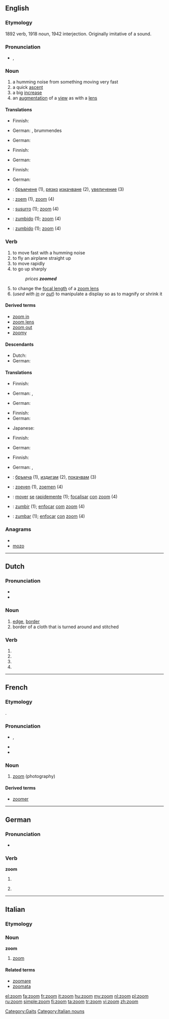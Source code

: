 {{wikipedia|dab=zoom}}
==English==

===Etymology===
1892 verb, 1918 noun, 1942 interjection.  Originally imitative of a sound.

===Pronunciation===
* {{IPA|/zuːm/}}, {{SAMPA|/zu:m/}}
*: {{rhymes|uːm}}

===Noun===
{{en-noun}}

# a humming noise from something moving very fast
# a quick [[ascent]]
# a big [[increase]]
# an [[augmentation]] of a [[view]] as with a [[lens]]

====Translations====
{{trans-top|humming noise}}
* Finnish: {{t-|fi|suhahdus}}
{{trans-mid}}
* German: {{t+|de|Brummen|n}}, brummendes {{t+|de|Geräusch|n}}
{{trans-bottom}}

{{trans-top|quick ascent}}
* German: {{t+|de|schneller}} {{t+|de|Aufstieg|m}}
{{trans-mid}}
{{trans-bottom}}

{{trans-top|big increase}}
* Finnish: {{t+|fi|räjähdys}}
{{trans-mid}}
* German: {{t+|de|Vergrößerung|f}}
{{trans-bottom}}

{{trans-top|augmentation of a view}}
* Finnish: {{t-|fi|zoomaus}}
{{trans-mid}}
* German: {{t+|de|Vergrößerung|f}}
{{trans-bottom}}
{{checktrans-top}}
* {{ttbc|bg}}: [[бръмчене]] {{n}} (1), [[рязък|рязко]] [[изкачване]] {{n}} (2), [[увеличение]] {{n}} (3)
* {{ttbc|nl}}: [[zoem]] {{m}} (1), [[zoom]] (4)
{{trans-mid}}
* {{ttbc|ia}}: [[susurro]] (1); [[zoom]] (4)
* {{ttbc|pt}}: [[zumbido]] (1); [[zoom]] (4)
* {{ttbc|es}}: [[zumbido]] (1); [[zoom]] (4)
{{trans-bottom}}

===Verb===
{{en-verb}}

# to move fast with a humming noise
# to fly an airplane straight up
# to move rapidly
# to go up sharply
#: ''prices '''zoomed'''''
# to change the [[focal length]] of a [[zoom lens]]
# (''used with [[zoom in|in]] or [[zoom out|out]]'') to manipulate a display so as to magnify or shrink it

====Derived terms====
* [[zoom in]]
* [[zoom lens]]
* [[zoom out]]
* [[zoomy]]

====Descendants====
* Dutch: {{l|nl|zoomen}}
* German: {{l|de|zoomen}}

====Translations====
{{trans-top|to move very fast with a humming noise}}
* Finnish: {{t|fi|suhahtaa}}
{{trans-mid}}
* German: {{t+|de|schwirren}}, {{t+|de|surren}}
{{trans-bottom}}

{{trans-top|to fly an airplane straight up}}
* German: {{t+|de|schwirren}}
{{trans-mid}}
{{trans-bottom}}

{{trans-top|to move rapidly}}
* Finnish: {{t+|fi|syöksyä}}
* German: {{t+|de|schwirren}}
{{trans-mid}}
* Japanese: {{qualifier|colloquial}} {{t|ja|猛スピードで進む|tr=mōsupīdo de susumu}}
{{trans-bottom}}

{{trans-top|to go up sharply}}
* Finnish: {{t-|fi|räjähtää}}
{{trans-mid}}
* German: {{t+|de|schwirren}}
{{trans-bottom}}

{{trans-top|to change the focal length of a zoom lens}}
* Finnish: {{t+|fi|zoomata}}
{{trans-mid}}
* German: {{t+|de|fokussieren}}, {{t-|de|zoomen}}
{{trans-bottom}}
{{checktrans-top}}
* {{ttbc|bg}}: [[бръмча]] (1), [[издигам]] (2), [[покачвам]] (3)
* {{ttbc|nl}}: [[zoeven]] (1), [[zoemen]] (4)
{{trans-mid}}
* {{ttbc|ia}}: [[mover]] [[se]] [[rapide]]mente (1); [[focalisar]] [[con]] [[zoom]] (4)
* {{ttbc|pt}}: [[zumbir]] (1); [[enfocar]] [[com]] [[zoom]] (4)
* {{ttbc|es}}: [[zumbar]] (1); [[enfocar]] [[con]] [[zoom]] (4)
{{trans-bottom}}

===Anagrams===
* {{alphagram|mooz}}
* [[mozo#English|mozo]]

[[Category:Gaits]]

----

==Dutch==

===Pronunciation===
* {{SAMPA|/zo:m/}}
* {{IPA|/zoːm/|lang=nl}}

===Noun===
{{nl-noun|g=m|zomen|zoompje}}

# [[edge]], [[border]]
# border of a cloth that is turned around and stitched

===Verb===
{{infl|nl}}

# {{nl-verb-form|p=1|n=sg|t=pres|m=ind|zomen}}
# {{nl-verb-form|m=imp|zomen}}
# {{nl-verb-form|p=1|n=sg|t=pres|m=ind|zoomen}}
# {{nl-verb-form|m=imp|zoomen}}

----

==French==

===Etymology===
{{etyl|en|fr}} {{term|zoom||lang=en}}.

===Pronunciation===
* {{IPA|/zum/|lang=fr}}, {{X-SAMPA|/zum/|lang=fr}}
* {{homophones|zooms|lang=fr}}
* {{hyphenation|zoom|lang=fr}}

===Noun===
{{fr-noun|m}}

# [[zoom#English|zoom]] (photography)

====Derived terms====
* [[zoomer]]

----

==German==

===Pronunciation===
* {{IPA|/zuːm/|lang=de}}

===Verb===
'''zoom'''

# {{de-verb form of|zoomen|i|s}}
# {{colloquial|lang=de}} {{de-verb form of|zoomen|1|s|g}}

----

==Italian==
{{wikipedia|lang=it}}

===Etymology===
{{etyl|en|it}}

===Noun===
'''zoom''' {{m|inv}}

# {{photography|lang=it}} [[#English|zoom]]

====Related terms====
* [[zoomare]]
* [[zoomata]]

[[Category:Italian nouns]]

[[el:zoom]]
[[fa:zoom]]
[[fr:zoom]]
[[it:zoom]]
[[hu:zoom]]
[[my:zoom]]
[[nl:zoom]]
[[pl:zoom]]
[[ru:zoom]]
[[simple:zoom]]
[[fi:zoom]]
[[ta:zoom]]
[[tr:zoom]]
[[vi:zoom]]
[[zh:zoom]]